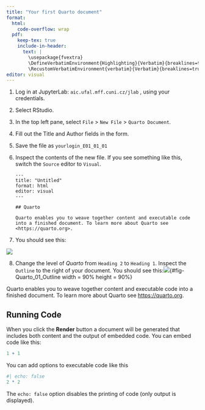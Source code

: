 ```yaml
---
title: "Your first Quarto document"
format: 
  html:
    code-overflow: wrap
  pdf:
    keep-tex: true
    include-in-header: 
      text: |
        \usepackage{fvextra}
        \DefineVerbatimEnvironment{Highlighting}{Verbatim}{breaklines=true,breakanywhere=true,commandchars=\\\{\},fontsize=\small}
        \RecustomVerbatimEnvironment{verbatim}{Verbatim}{breaklines=true,breakanywhere=true,fontsize=\small}
editor: visual
---
```


1.  Log in at JupyterLab: `aic.ufal.mff.cuni.cz/jlab` , using your credentials.

2.  Select RStudio.

3.  In the top left pane, select `File` \> `New File` \> `Quarto Document`.

4.  Fill out the Title and Author fields in the form.

5.  Save the file as `yourlogin_E01_01_01`

6.  Inspect the contents of the new file. If you see something like this, switch the `Source` editor to `Visual`.

    ```         
    ---
    title: "Untitled"
    format: html
    editor: visual
    ---

    ## Quarto

    Quarto enables you to weave together content and executable code into a finished document. To learn more about Quarto see <https://quarto.org>.
    ```

7.  You should see this:

![](images/Jupyterlab_05_Quarto_VisualEditor.png){#fig-Jupyterlab_05_Quarto_VisualEditor}

8.  Change the level of *Quarto* from `Heading 2` to `Heading 1`. Inspect the `Outline` to the right of your document. You should see this:![](images/Quarto_01_Outline.png){#fig-Quarto_01_Outline width = 90% height = 90%}

Quarto enables you to weave together content and executable code into a finished document. To learn more about Quarto see <https://quarto.org>.

## Running Code

When you click the **Render** button a document will be generated that includes both content and the output of embedded code. You can embed code like this:

```r
1 + 1
```

You can add options to executable code like this

```r
#| echo: false
2 * 2
```

The `echo: false` option disables the printing of code (only output is displayed).
